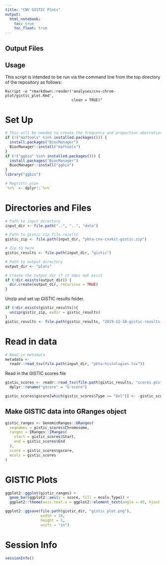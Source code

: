 ```yaml
---
title: "CNV GISTIC Plots"
output:   
  html_notebook: 
    toc: true
    toc_float: true
---
```


## Output Files

## Usage

This script is intended to be run via the command line from the top directory
of the repository as follows:

```
Rscript -e "rmarkdown::render('analyses/cnv-chrom-plot/gistic_plot.Rmd', 
                              clean = TRUE)"
```

# Set Up

```r
# This will be needed to create the frequency and proportion aberration plots 
if (!("maftools" %in% installed.packages())) {
  install.packages("BiocManager")
  BiocManager::install("maftools")
}
if (!("ggbio" %in% installed.packages())) {
  install.packages("BiocManager")
  BiocManager::install("ggbio")
}
library("ggbio")

# Magrittr pipe
`%>%` <- dplyr::`%>%`
```

# Directories and Files

```r
# Path to input directory
input_dir <- file.path("..", "..", "data")

# Path to gistic zip file results
gistic_zip <- file.path(input_dir, "pbta-cnv-cnvkit-gistic.zip")

# Zip to here
gistic_results <- file.path(input_dir, "gistic")

# Path to output directory
output_dir <- "plots"

# Create the output dir if it does not exist
if (!dir.exists(output_dir)) {
  dir.create(output_dir, recursive = TRUE)
}
```

Unzip and set up GISTIC results folder. 

```r
if (!dir.exists(gistic_results)){
  unzip(gistic_zip, exdir = gistic_results)
}
gistic_results <- file.path(gistic_results, "2019-12-10-gistic-results-cnvkit")
```

# Read in data 

```r
# Read in metadata
metadata <-
  readr::read_tsv(file.path(input_dir, "pbta-histologies.tsv"))
```
Read in the GISTIC scores file

```r
gistic_scores <- readr::read_tsv(file.path(gistic_results, "scores.gistic")) %>% 
  dplyr::rename("gscore" = "G-score") 

gistic_scores$gscore[which(gistic_scores$Type == "Del")] <- -gistic_scores$gscore[which(gistic_scores$Type == "Del")]
```

## Make GISTIC data into GRanges object

```r
gistic_ranges <- GenomicRanges::GRanges(
  seqnames = gistic_scores$Chromosome,
  ranges = IRanges::IRanges(
    start = gistic_scores$Start,
    end = gistic_scores$End
  ),
  score = gistic_scores$gscore,
  mcols = gistic_scores
)
```

# GISTIC Plots

```r
ggplot2::ggplot(gistic_ranges) + 
  geom_bar(ggplot2::aes(y = score, fill = mcols.Type)) + 
  ggplot2::theme(axis.text.x = ggplot2::element_text(angle = 45, hjust = 1))
```

```r
ggplot2::ggsave(file.path(gistic_dir, "gistic_plot.png"), 
                width = 10, 
                height = 3, 
                units = "in")
```
# Session Info

```r
sessionInfo()
```


